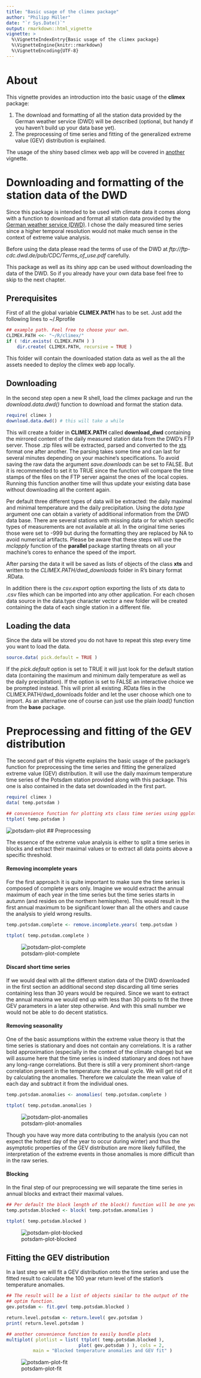 ```yaml
---
title: "Basic usage of the climex package"
author: "Philipp Müller"
date: "`r Sys.Date()`"
output: rmarkdown::html_vignette
vignette: >
  %\VignetteIndexEntry{Basic usage of the climex package}
  %\VignetteEngine{knitr::rmarkdown}
  %\VignetteEncoding{UTF-8}
---
```

# About
This vignette provides an introduction into the basic usage of the **climex** package:

1. The download and formatting of all the station data provided by the
   German weather service (DWD) will be described (optional, but handy if
   you haven't build up your data base yet).
2. The preprocessing of time series and fitting of the generalized
   extreme value (GEV) distribution is explained.

The usage of the shiny based climex web app will be covered in [another](./climex_app.Rmd) vignette.

# Downloading and formatting of the station data of the DWD
Since this package is intended to be used with climate data it comes along with a function to download and format all station data provided by the [German weather service (DWD)](http://www.dwd.de/DE/Home/home_node.html). I chose the daily measured time series since a higher temporal resolution would not make much sense in the context of extreme value analysis.

Before using the data please read the terms of use of the DWD at *ftp://ftp-cdc.dwd.de/pub/CDC/Terms_of_use.pdf* carefully.

This package as well as its shiny app can be used without downloading the data of the DWD. So if you already have your own data base feel free to skip to the next chapter.

## Prerequisites 
First of all the global variable **CLIMEX.PATH** has to be set. Just add the following lines to ~/.Rprofile
```r
## example path. Feel free to choose your own.
CLIMEX.PATH <<- "~/R/climex/"
if ( !dir.exists( CLIMEX.PATH ) )
    dir.create( CLIMEX.PATH, recursive = TRUE )
```
This folder will contain the downloaded station data as well as the all the assets needed to deploy the climex web app locally.

## Downloading
In the second step open a new R shell, load the climex package and run the *download.data.dwd()* function to download and format the station data.
```r
require( climex )
download.data.dwd() # this will take a while
```

This will create a folder in **CLIMEX.PATH** called **download_dwd**
containing the mirrored content of the daily measured station data
from the DWD's FTP server. Those .zip files will be extracted, parsed
and converted to
the [xts](https://cran.r-project.org/web/packages/xts/index.html)
format one after another. The parsing takes some time and can last for
several minutes depending on your machine's specifications. To avoid
saving the raw data the argument *save.downloads* can be set to
FALSE. But it is recommended to set it to TRUE since the function will
compare the time stamps of the files on the FTP server against the
ones of the local copies. Running this function another time will thus
update your existing data base without downloading all the content again.

Per default three different types of data will be extracted: the daily maximal and minimal temperature and the daily precipitation. Using the *data.type* argument one can obtain a variety of additional information from the DWD data base. There are several stations with missing data or for which specific types of measurements are not available at all. In the original time series those were set to -999 but during the formatting they are replaced by NA to avoid numerical artifacts. Please be aware that these steps will use the *mclapply* function of the **parallel** package starting threats on all your machine's cores to enhance the speed of the import.

After parsing the data it will be saved as lists of objects of the class **xts** and written to the *CLIMEX.PATH/dwd_downloads* folder in R's binary format .RData.

In addition there is the *csv.export* option exporting the lists of xts data to .csv files which can be imported into any other application. For each chosen data source in the data.type character vector a new folder will be created containing the data of each single station in a different file. 

## Loading the data
Since the data will be stored you do not have to repeat this step every time you want to load the data.

```r
source.data( pick.default = TRUE )
```
If the *pick.default* option is set to TRUE it will just look for the default station data (containing the maximum and minimum daily temperature as well as the daily precipitation). If the option is set to FALSE an interactive choice we be prompted instead.
This will print all existing .RData files in the
CLIMEX.PATH/dwd_downloads folder and let the user choose which one to
import. As an alternative one of course can just use the plain
*load()* function from the **base** package.

# Preprocessing and fitting of the GEV distribution
The second part of this vignette explains the basic usage of the
package's function for preprocessing the time series and fitting the
generalized extreme value (GEV) distribution. It will use the daily
maximum temperature time series of the Potsdam station provided along
with this package. This one is also contained in the data set downloaded in the first part.

```r
require( climex )
data( temp.potsdam )

## convenience function for plotting xts class time series using ggplot2
ttplot( temp.potsdam )
```
![potsdam-plot](../res/vignette-potsdam-plot.png)
## Preprocessing

The essence of the extreme value analysis is either to split a time series in blocks and extract their maximal values or to extract all data points above a specific threshold. 

#### Removing incomplete years

For the first approach it is quite important to make sure the time
series is composed of complete years only. Imagine we would extract
the annual maximum of each year in the time series but the time series
starts in autumn (and resides on the northern hemisphere). This would
result in the first annual maximum to be significant lower than all
the others and cause the analysis to yield wrong results. 

```r

temp.potsdam.complete <- remove.incomplete.years( temp.potsdam )

ttplot( temp.potsdam.complete )

```

![potsdam-plot-complete](../res/vignette-plotsdam-plot-complete.png)

#### Discard short time series


If we would deal with all the different station data of the DWD
downloaded in the first section an additional second step discarding
all time series containing less than 30 years would be required. Since
we want to extract the annual maxima we would end up with less than 30
points to fit the three GEV parameters in a later step otherwise. And
with this small number we would not be able to do decent statistics.

#### Removing seasonality

One of the basic assumptions within the extreme value theory is that
the time series is stationary and does not contain any
correlations. It is a rather bold approximation (especially in the
context of the climate change) but we will assume here that the time
series is indeed stationary and does not have any long-range correlations. But there is still a very prominent short-range correlation present in the temperature: the annual cycle. We will get rid of it by calculating the anomalies. Therefore we calculate the mean value of each day and subtract it from the individual ones. 

```r

temp.potsdam.anomalies <- anomalies( temp.potsdam.complete )

ttplot( temp.potsdam.anomalies )

```
![potsdam-plot-anomalies](../res/vignette-plotsdam-plot-anomalies.png)


Though you have way more data contributing to the analysis (you can
not expect the hottest day of the year to occur during winter) and
thus the asymptotic properties of the GEV distribution are more likely
fulfilled, the interpretation of the extreme events in those anomalies
is more difficult than in the raw series. 

#### Blocking

In the final step of our preprocessing we will separate the time
series in annual blocks and extract their maximal values.  

```r

## Per default the block length of the block() function will be one year
temp.potsdam.blocked <- block( temp.potsdam.anomalies )

ttplot( temp.potsdam.blocked )

```

![potsdam-plot-blocked](../res/vignette-plotsdam-plot-blocked.png)


## Fitting the GEV distribution

In a last step we will fit a GEV distribution onto the time series and use the fitted result to calculate the 100 year return level of the station's temperature anomalies.

```r

## The result will be a list of objects similar to the output of the
## optim function.
gev.potsdam <- fit.gev( temp.potsdam.blocked )

return.level.potsdam <- return.level( gev.potsdam )
print( return.level.potsdam )

## another convenience function to easily bundle plots
multiplot( plotlist = list( ttplot( temp.potsdam.blocked ),
                           plot( gev.potsdam ) ), cols = 2,
          main = "Blocked temperature anomalies and GEV fit" )

```

![potsdam-plot-fit](../res/vignette-plotsdam-plot-fit.png)


